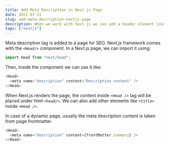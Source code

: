 ```yaml
---
title: Add Meta Description in Next.js Page
date: 2021-07-21
slug: add-meta-description-nextjs-page
description: When we work with next.js we can add a header element like meta description using Head component from next/head.
tags: ["nextjs"]
---
```


Meta description tag is added to a page for SEO. Next.js framework comes with the `<Head/>` component. In a Next.js page, we can import it using:

```javascript
import Head from "next/head";
```

Then, inside the component we can use it like:

```javascript
<Head>
  <meta name="description" content="Description content" />
</Head>
```

When Next.js renders the page, the content inside `<Head />` tag will be placed under html `<head/>`. We can also add other elements like `<title>` inside `<Head />`.

In case of a dynamic page, usually the meta description content is taken from page frontmatter.

```javascript
<Head>
  <meta name="description" content={frontMatter.summary} />
</Head>
```
